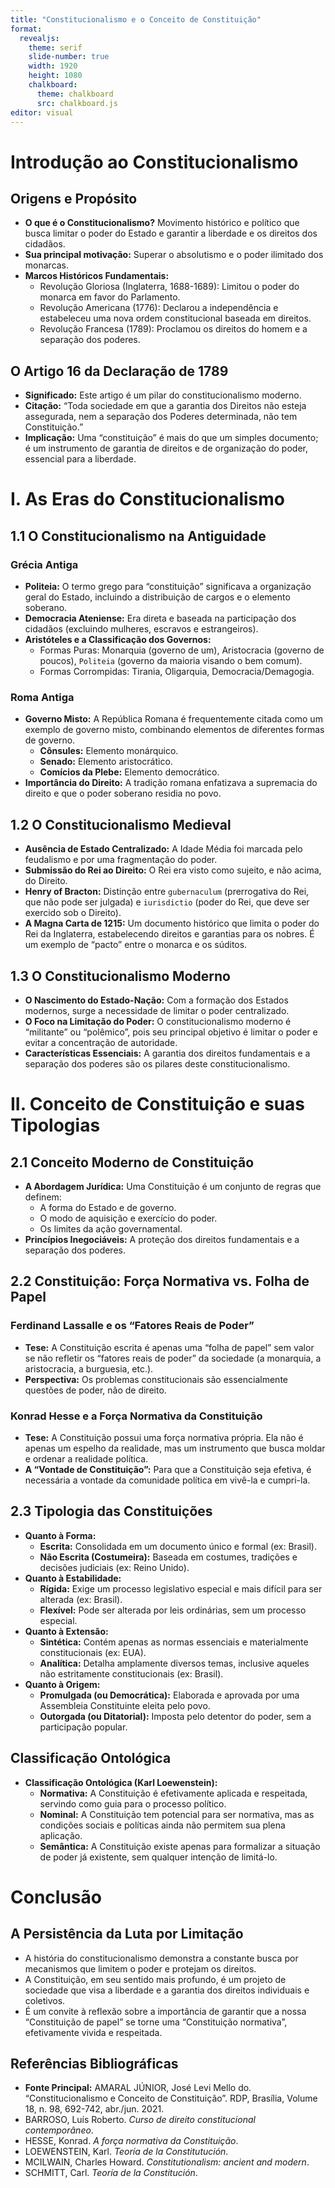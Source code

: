 ```yaml
---
title: "Constitucionalismo e o Conceito de Constituição"
format:
  revealjs:
    theme: serif
    slide-number: true
    width: 1920
    height: 1080
    chalkboard:
      theme: chalkboard
      src: chalkboard.js
editor: visual
---
```


# Introdução ao Constitucionalismo

## Origens e Propósito

- **O que é o Constitucionalismo?** Movimento histórico e político que busca limitar o poder do Estado e garantir a liberdade e os direitos dos cidadãos.
- **Sua principal motivação:** Superar o absolutismo e o poder ilimitado dos monarcas.
- **Marcos Históricos Fundamentais:**
    - Revolução Gloriosa (Inglaterra, 1688-1689): Limitou o poder do monarca em favor do Parlamento.
    - Revolução Americana (1776): Declarou a independência e estabeleceu uma nova ordem constitucional baseada em direitos.
    - Revolução Francesa (1789): Proclamou os direitos do homem e a separação dos poderes.

## O Artigo 16 da Declaração de 1789

- **Significado:** Este artigo é um pilar do constitucionalismo moderno.
- **Citação:** "Toda sociedade em que a garantia dos Direitos não esteja assegurada, nem a separação dos Poderes determinada, não tem Constituição."
- **Implicação:** Uma "constituição" é mais do que um simples documento; é um instrumento de garantia de direitos e de organização do poder, essencial para a liberdade.

# I. As Eras do Constitucionalismo

## 1.1 O Constitucionalismo na Antiguidade

### Grécia Antiga

- **Politeia:** O termo grego para "constituição" significava a organização geral do Estado, incluindo a distribuição de cargos e o elemento soberano.
- **Democracia Ateniense:** Era direta e baseada na participação dos cidadãos (excluindo mulheres, escravos e estrangeiros).
- **Aristóteles e a Classificação dos Governos:**
    - Formas Puras: Monarquia (governo de um), Aristocracia (governo de poucos), `Politeia` (governo da maioria visando o bem comum).
    - Formas Corrompidas: Tirania, Oligarquia, Democracia/Demagogia.

### Roma Antiga

- **Governo Misto:** A República Romana é frequentemente citada como um exemplo de governo misto, combinando elementos de diferentes formas de governo.
    - **Cônsules:** Elemento monárquico.
    - **Senado:** Elemento aristocrático.
    - **Comícios da Plebe:** Elemento democrático.
- **Importância do Direito:** A tradição romana enfatizava a supremacia do direito e que o poder soberano residia no povo.

## 1.2 O Constitucionalismo Medieval

- **Ausência de Estado Centralizado:** A Idade Média foi marcada pelo feudalismo e por uma fragmentação do poder.
- **Submissão do Rei ao Direito:** O Rei era visto como sujeito, e não acima, do Direito.
- **Henry of Bracton:** Distinção entre `gubernaculum` (prerrogativa do Rei, que não pode ser julgada) e `iurisdictio` (poder do Rei, que deve ser exercido sob o Direito).
- **A Magna Carta de 1215:** Um documento histórico que limita o poder do Rei da Inglaterra, estabelecendo direitos e garantias para os nobres. É um exemplo de "pacto" entre o monarca e os súditos.

## 1.3 O Constitucionalismo Moderno

- **O Nascimento do Estado-Nação:** Com a formação dos Estados modernos, surge a necessidade de limitar o poder centralizado.
- **O Foco na Limitação do Poder:** O constitucionalismo moderno é "militante" ou "polêmico", pois seu principal objetivo é limitar o poder e evitar a concentração de autoridade.
- **Características Essenciais:** A garantia dos direitos fundamentais e a separação dos poderes são os pilares deste constitucionalismo.

# II. Conceito de Constituição e suas Tipologias

## 2.1 Conceito Moderno de Constituição

- **A Abordagem Jurídica:** Uma Constituição é um conjunto de regras que definem:
    - A forma do Estado e de governo.
    - O modo de aquisição e exercício do poder.
    - Os limites da ação governamental.
- **Princípios Inegociáveis:** A proteção dos direitos fundamentais e a separação dos poderes.

## 2.2 Constituição: Força Normativa vs. Folha de Papel

### Ferdinand Lassalle e os "Fatores Reais de Poder"

- **Tese:** A Constituição escrita é apenas uma "folha de papel" sem valor se não refletir os "fatores reais de poder" da sociedade (a monarquia, a aristocracia, a burguesia, etc.).
- **Perspectiva:** Os problemas constitucionais são essencialmente questões de poder, não de direito.

### Konrad Hesse e a Força Normativa da Constituição

- **Tese:** A Constituição possui uma força normativa própria. Ela não é apenas um espelho da realidade, mas um instrumento que busca moldar e ordenar a realidade política.
- **A "Vontade de Constituição":** Para que a Constituição seja efetiva, é necessária a vontade da comunidade política em vivê-la e cumpri-la.

## 2.3 Tipologia das Constituições

- **Quanto à Forma:**
    - **Escrita:** Consolidada em um documento único e formal (ex: Brasil).
    - **Não Escrita (Costumeira):** Baseada em costumes, tradições e decisões judiciais (ex: Reino Unido).
- **Quanto à Estabilidade:**
    - **Rígida:** Exige um processo legislativo especial e mais difícil para ser alterada (ex: Brasil).
    - **Flexível:** Pode ser alterada por leis ordinárias, sem um processo especial.
- **Quanto à Extensão:**
    - **Sintética:** Contém apenas as normas essenciais e materialmente constitucionais (ex: EUA).
    - **Analítica:** Detalha amplamente diversos temas, inclusive aqueles não estritamente constitucionais (ex: Brasil).
- **Quanto à Origem:**
    - **Promulgada (ou Democrática):** Elaborada e aprovada por uma Assembleia Constituinte eleita pelo povo.
    - **Outorgada (ou Ditatorial):** Imposta pelo detentor do poder, sem a participação popular.
    
## Classificação Ontológica
- **Classificação Ontológica (Karl Loewenstein):**
    - **Normativa:** A Constituição é efetivamente aplicada e respeitada, servindo como guia para o processo político.
    - **Nominal:** A Constituição tem potencial para ser normativa, mas as condições sociais e políticas ainda não permitem sua plena aplicação.
    - **Semântica:** A Constituição existe apenas para formalizar a situação de poder já existente, sem qualquer intenção de limitá-lo.

# Conclusão

## A Persistência da Luta por Limitação

- A história do constitucionalismo demonstra a constante busca por mecanismos que limitem o poder e protejam os direitos.
- A Constituição, em seu sentido mais profundo, é um projeto de sociedade que visa a liberdade e a garantia dos direitos individuais e coletivos.
- É um convite à reflexão sobre a importância de garantir que a nossa "Constituição de papel" se torne uma "Constituição normativa", efetivamente vivida e respeitada.

## Referências Bibliográficas

* **Fonte Principal:** AMARAL JÚNIOR, José Levi Mello do. "Constitucionalismo e Conceito de Constituição". RDP, Brasília, Volume 18, n. 98, 692-742, abr./jun. 2021.
* BARROSO, Luís Roberto. *Curso de direito constitucional contemporâneo*.
* HESSE, Konrad. *A força normativa da Constituição*.
* LOEWENSTEIN, Karl. *Teoría de la Constitutución*.
* MCILWAIN, Charles Howard. *Constitutionalism: ancient and modern*.
* SCHMITT, Carl. *Teoría de la Constitución*.
